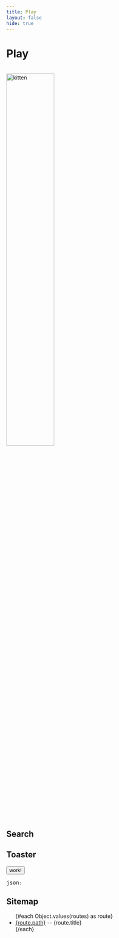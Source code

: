 ```yaml
---
title: Play
layout: false
hide: true
---
```

<script>


    function someFunction () {
        createToast({ msg: 'Notifications work!', type: 'danger', timeout: 7000 })
    }

</script>

<h1>Play</h1>

<br />
<img srcset="https://placekitten.com/200/200 200w,
             https://placekitten.com/300/300 300w,
             https://placekitten.com/600/600 600w,
             https://placekitten.com/800/800 800w,
             https://placekitten.com/1000/1000 1000w,
             https://placekitten.com/1200/1200 1200w,
             "
     sizes="(max-width: 320px) 200px,
            (max-width: 480px) 300px,
            (max-width: 800px) 600px,
            700px"
    src="https://placekitten.com/200/200"
    alt="kitten"
    style="width: 50%"
/>


<h2>Search</h2>
<Search />

<h2>Toaster</h2>
<Notify />
<button on:click={someFunction}>work!</button>

<pre>json: <JsonView json={$toasts} depth={1} /></pre>

## Sitemap

<ul>
    {#each Object.values(routes) as route}
        <li>
            <a href={route.path}>{route.path}</a> -- {route.title}
        </li>
    {/each}
</ul>
